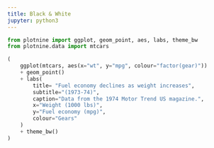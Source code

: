 ```yaml
---
title: Black & White
jupyter: python3
---
```


```python
from plotnine import ggplot, geom_point, aes, labs, theme_bw
from plotnine.data import mtcars
```



```python
(
    ggplot(mtcars, aes(x="wt", y="mpg", colour="factor(gear)"))
    + geom_point()
    + labs(
        title= "Fuel economy declines as weight increases",
        subtitle="(1973-74)",
        caption="Data from the 1974 Motor Trend US magazine.",
        x="Weight (1000 lbs)",
        y="Fuel economy (mpg)",
        colour="Gears"
    )
    + theme_bw()
)
```


